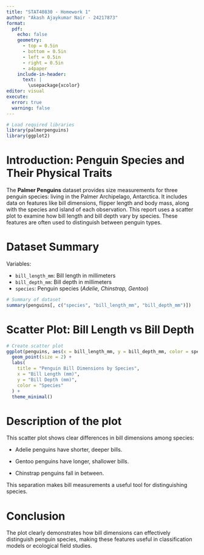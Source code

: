 ---
title: "STAT40830 - Homework 1"
author: "Akash Ajaykumar Nair - 24217873"
format: 
  pdf:
    echo: false
    geometry:                  
      - top = 0.5in
      - bottom = 0.5in
      - left = 0.5in
      - right = 0.5in
      - a4paper
    include-in-header: 
      text: |
        \usepackage{xcolor}
editor: visual
execute: 
  error: true                        
  warning: false
---

```{r setup, include=FALSE, message=FALSE, warning=FALSE}
# Load required libraries
library(palmerpenguins)
library(ggplot2)
```

# Introduction: Penguin Species and Their Physical Traits

The **Palmer Penguins** dataset provides size measurements for three penguin species: \textcolor{red}{Adelie, Chinstrap and Gentoo} living in the Palmer Archipelago, Antarctica. It includes data on features like bill dimensions, flipper length and body mass, along with the species and island of each observation.
This report uses a scatter plot to examine how bill length and bill depth vary by species. These features are often used to distinguish between penguin types.

# Dataset Summary

Variables:

- `bill_length_mm`: Bill length in millimeters
- `bill_depth_mm`: Bill depth in millimeters
- `species`: Penguin species (*Adelie, Chinstrap, Gentoo*)

```{r}
# Summary of dataset
summary(penguins[, c("species", "bill_length_mm", "bill_depth_mm")])
```

# Scatter Plot: Bill Length vs Bill Depth

```{r, fig.align='center'}
# Create scatter plot
ggplot(penguins, aes(x = bill_length_mm, y = bill_depth_mm, color = species)) +
  geom_point(size = 2) +
  labs(
    title = "Penguin Bill Dimensions by Species",
    x = "Bill Length (mm)",
    y = "Bill Depth (mm)",
    color = "Species"
  ) +
  theme_minimal()
```

# Description of the plot 

This scatter plot shows clear differences in bill dimensions among species:

- Adelie penguins have shorter, deeper bills.

- Gentoo penguins have longer, shallower bills.

- Chinstrap penguins fall in between.

This separation makes bill measurements a useful tool for distinguishing species.

# Conclusion
The plot clearly demonstrates how bill dimensions can effectively distinguish penguin species, making these features useful in classification models or ecological field studies.